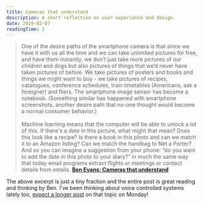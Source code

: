 ```yaml
---
title: Cameras that understand
description: A short reflection on user experience and design.
date: 2019-02-07
readingTime: 2
---
```


>One of the desire paths of the smartphone camera is that since we have it with us all the time and we can take unlimited pictures for free, and have them instantly, we don’t just take more pictures of our children and dogs but also pictures of things that we’d never have taken pictures of before. We take pictures of posters and books and things we might want to buy - we take pictures of recipes, catalogues, conference schedules, train timetables (Americans, ask a foreigner) and fliers. The smartphone image sensor has become a notebook. (Something similar has happened with smartphone screenshots, another desire path that no-one thought would become a normal consumer behavior.)
<br /><br />
Machine learning means that the computer will be able to unlock a lot of this. If there's a date in this picture, what might that mean? Does this look like a recipe? Is there a book in this photo and can we match it to an Amazon listing? Can we match the handbag to Net a Porter? And so you can imagine a suggestion from your phone: “do you want to add the date in this photo to your diary?” in much the same way that today email programs extract flights or meetings or contact details from emails.
**<a href="https://www.ben-evans.com/benedictevans/2019/2/5/cameras-that-understand">Ben Evans: Cameras that understand</a>**

The above excerpt is just a tiny fraction and the entire post is great reading and thinking by Ben. I've been thinking about voice controlled systems lately too, <a href="/newsletter">expect a longer post</a> on that topic on Monday!